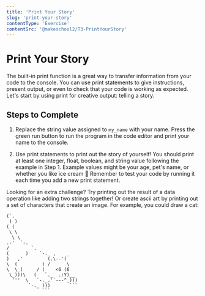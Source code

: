 ```yaml
---
title: 'Print Your Story'
slug: 'print-your-story'
contentType: 'Exercise'
contentSrc: '@makeschool2/T3-PrintYourStory'
---
```


# Print Your Story

The built-in print function is a great way to transfer information from your code to the console. You can use print statements to give instructions, present output, or even to check that your code is working as expected. Let's start by using print for creative output: telling a story.

## Steps to Complete

1. Replace the string value assigned to `my_name` with your name. Press the green run button to run the program in the code editor and print your name to the console.

2. Use print statements to print out the story of yourself! You should print at least one integer, float, boolean, and string value following the example in Step 1. Example values might be your age, pet's name, or whether you like ice cream :icecream: Remember to test your code by running it each time you add a new print statement.

<Challenge>

Looking for an extra challenge? Try printing out the result of a data operation like adding two strings together! Or create ascii art by printing out a set of characters that create an image. For example, you could draw a cat:

```
(`.
 ) )
( (
 \ \
  \ \
.-'  `-.
/        `.
(      )    `-._ ,    _
)   ,'         (.\--'(
\  (         ) /      \
\  \_(     / (    <6 (6
 \_)))\   (   `._  .:Y)__
  '''  \   `-._.'`---^_)))
        `-._ )))       ```
             ```
```

</Challenge>